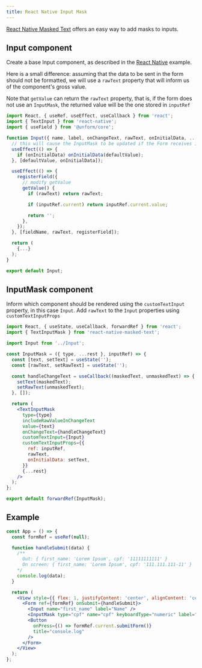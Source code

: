 ```yaml
---
title: React Native Input Mask
---
```


[React Native Masked Text](https://github.com/benhurott/react-native-masked-text) offers an easy way to add masks to inputs.

## Input component

Create a base Input component, as described in the [React Native](/guides/react-native) example.

Here is a small difference: assuming that the data to be sent in the form should not be formatted, we will use a `rawText` property that will inform us of the component's gross value.

Note that `getValue` can return the `rawText` property, that is, if the form does not use an `InputMask`, the returned value will be the one stored in `inputRef`

```jsx lineNumbers=true
import React, { useRef, useEffect, useCallback } from 'react';
import { TextInput } from 'react-native';
import { useField } from '@unform/core';

function Input({ name, label, onChangeText, rawText, onInitialData, ...rest }) {
  // this will cause the InputMask to be updated if the Form receives initial data
  useEffect(() => {
    if (onInitialData) onInitialData(defaultValue);
  }, [defaultValue, onInitialData]);

  useEffect(() => {
    registerField({
      // modify getValue
      getValue() {
        if (rawText) return rawText;

        if (inputRef.current) return inputRef.current.value;

        return '';
      },
    });
  }, [fieldName, rawText, registerField]);

  return (
    {...}
  );
}

export default Input;
```

## InputMask component

Inform which component should be rendered using the `customTextInput` property, in this case `Input`.
Add `rawText` to the `Input` properties using `customTextInputProps`

```jsx lineNumbers=true
import React, { useState, useCallback, forwardRef } from 'react';
import { TextInputMask } from 'react-native-masked-text';

import Input from '../Input';

const InputMask = ({ type, ...rest }, inputRef) => {
  const [text, setText] = useState('');
  const [rawText, setRawText] = useState('');

  const handleChangeText = useCallback((maskedText, unmaskedText) => {
    setText(maskedText);
    setRawText(unmaskedText);
  }, []);

  return (
    <TextInputMask
      type={type}
      includeRawValueInChangeText
      value={text}
      onChangeText={handleChangeText}
      customTextInput={Input}
      customTextInputProps={{
        ref: inputRef,
        rawText,
        onInitialData: setText,
      }}
      {...rest}
    />
  );
};

export default forwardRef(InputMask);
```

## Example

```jsx lineNumbers=true
const App = () => {
  const formRef = useRef(null);

  function handleSubmit(data) {
    /**
      Out: { first_name: 'Lorem Ipsum', cpf: '11111111111' }
      On screen: { first_name: 'Lorem Ipsum', cpf: '111.111.111-11' }
    */
    console.log(data);
  }

  return (
    <View style={{ flex: 1, justifyContent: 'center', alignContent: 'center' }}>
      <Form ref={formRef} onSubmit={handleSubmit}>
        <Input name="first_name" label="Name" />
        <InputMask type="cpf" name="cpf" keyboardType="numeric" label="CPF" />
        <Button
          onPress={() => formRef.current.submitForm()}
          title="console.log"
        />
      </Form>
    </View>
  );
};
```
